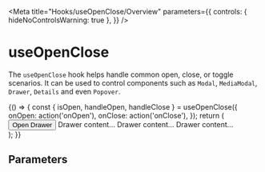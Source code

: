 
<Meta
  title="Hooks/useOpenClose/Overview"
  parameters={{
    controls: { hideNoControlsWarning: true },
  }}
/>

# useOpenClose

The `useOpenClose` hook helps handle common open, close, or toggle scenarios. It can be used to control components such as `Modal`, `MediaModal`, `Drawer`, `Details` and even `Popover`.

<Canvas withSource="open">
  <Story
    name="Basic Usage"
    parameters={{ chromatic: { disableSnapshot: true } }}
  >
    {() => {
      const { isOpen, handleOpen, handleClose } = useOpenClose({
        onOpen: action('onOpen'),
        onClose: action('onClose'),
      });
      return (
        <div>
          <Button variant="primary-neutral" type="button" onClick={handleOpen}>
            Open Drawer
          </Button>
          <Drawer
            isOpen={isOpen}
            title="Drawer Title"
            onDismiss={handleClose}
            ariaLabel="drawer component example"
          >
            <Box padding="lg" display="block" childGap="md">
              <Box>Drawer content&hellip;</Box>
              <Box>Drawer content&hellip;</Box>
              <Box>Drawer content&hellip;</Box>
            </Box>
          </Drawer>
        </div>
      );
    }}
  </Story>
</Canvas>

## Parameters

<ArgsTable of={useOpenClose} />
